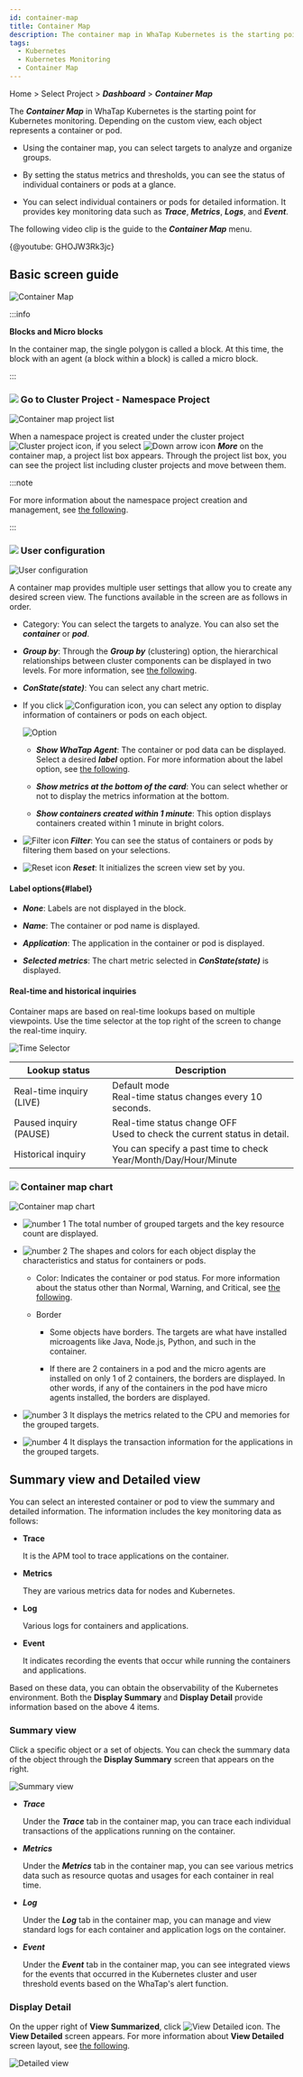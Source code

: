 ```yaml
---
id: container-map
title: Container Map
description: The container map in WhaTap Kubernetes is the starting point for Kubernetes monitoring.
tags:
  - Kubernetes
  - Kubernetes Monitoring
  - Container Map
---
```


Home > Select Project > **_Dashboard_** > **_Container Map_**

The **_Container Map_** in WhaTap Kubernetes is the starting point for Kubernetes monitoring. Depending on the custom view, each object represents a container or pod. 

-   Using the container map, you can select targets to analyze and organize groups. 

-   By setting the status metrics and thresholds, you can see the status of individual containers or pods at a glance.

-   You can select individual containers or pods for detailed information. It provides key monitoring data such as **_Trace_**, **_Metrics_**, **_Logs_**, and **_Event_**.

The following video clip is the guide to the **_Container Map_** menu.

{@youtube: GHOJW3Rk3jc}

## Basic screen guide

![Container Map](/img/k8s-container-map.png)

:::info

**Blocks and Micro blocks**

In the container map, the single polygon is called a block. At this time, the block with an agent (a block within a block) is called a micro block.

:::

### ![](/img/number-01.png) Go to Cluster Project - Namespace Project

![Container map project list](/img/k8s-namespace-project-list.png)

When a namespace project is created under the cluster project ![Cluster project icon](/img/ic-cluster-project.svg), if you select ![Down arrow icon](/img/ico-more-down.svg) **_More_** on the container map, a project list box appears. Through the project list box, you can see the project list including cluster projects and move between them. 

:::note

For more information about the namespace project creation and management, see [the following](namespace).

:::

### ![](/img/number-02.png) User configuration

![User configuration](/img/container-map-custom-view.png)

A container map provides multiple user settings that allow you to create any desired screen view. The functions available in the screen are as follows in order.

-   Category: You can select the targets to analyze. You can also set the **_container_** or **_pod_**.

-   **_Group by_**: Through the **_Group by_** (clustering) option, the hierarchical relationships between cluster components can be displayed in two levels. For more information, see [the following](container-group).

-   **_ConState(state)_**: You can select any chart metric.

-   If you click ![Configuration icon](/img/ico-setting.svg), you can select any option to display information of containers or pods on each object.

    ![Option](/img/k8s-container-map-setting.png)

    -   **_Show WhaTap Agent_**: The container or pod data can be displayed. Select a desired **_label_** option. For more information about the label option, see [the following](#label).

    -   **_Show metrics at the bottom of the card_**: You can select whether or not to display the metrics information at the bottom.

    -   **_Show containers created within 1 minute_**: This option displays containers created within 1 minute in bright colors.

-   ![Filter icon](/img/ico-filter.svg) **_Filter_**: You can see the status of containers or pods by filtering them based on your selections.

-   ![Reset icon](/img/ico-reset.svg) **_Reset_**: It initializes the screen view set by you.

#### Label options{#label}

-   **_None_**: Labels are not displayed in the block.

-   **_Name_**: The container or pod name is displayed.

-   **_Application_**: The application in the container or pod is displayed.

-   **_Selected metrics_**: The chart metric selected in **_ConState(state)_** is displayed.

#### Real-time and historical inquiries

Container maps are based on real-time lookups based on multiple viewpoints. Use the time selector at the top right of the screen to change the real-time inquiry.

![Time Selector](/img/kubernetes-time-seletor.png)

| Lookup status               | Description                                                                           |
| --------------------------- | ------------------------------------------------------------------------------------- |
| Real-time inquiry (LIVE)    | Default mode<br/>Real-time status changes every 10 seconds.                           |
| Paused inquiry (PAUSE)      | Real-time status change OFF<br/>Used to check the current status in detail.           |
| Historical inquiry          | You can specify a past time to check<br/>Year/Month/Day/Hour/Minute                   |

### ![](/img/number-03.png) Container map chart

![Container map chart](/img/k8s-container-map-chart.png)

-   ![number 1](/img/char-a.svg) The total number of grouped targets and the key resource count are displayed.

-   ![number 2](/img/char-b.svg) The shapes and colors for each object display the characteristics and status for containers or pods.

    -   Color: Indicates the container or pod status. For more information about the status other than <span class='normal'>Normal</span>, <span class='slow'>Warning</span>, and <span class='vslow'>Critical</span>, see [the following](container-status).

    -   Border

        -   Some objects have borders. The targets are what have installed microagents like Java, Node.js, Python, and such in the container. 

        -   If there are 2 containers in a pod and the micro agents are installed on only 1 of 2 containers, the borders are displayed. In other words, if any of the containers in the pod have micro agents installed, the borders are displayed.

-   ![number 3](/img/char-c.svg) It displays the metrics related to the CPU and memories for the grouped targets.

-   ![number 4](/img/char-d.svg) It displays the transaction information for the applications in the grouped targets.

## Summary view and Detailed view

You can select an interested container or pod to view the summary and detailed information. The information includes the key monitoring data as follows:

-   **Trace**

    It is the APM tool to trace applications on the container. 

-   **Metrics**

    They are various metrics data for nodes and Kubernetes. 

-   **Log**

    Various logs for containers and applications.

-   **Event**

    It indicates recording the events that occur while running the containers and applications. 

Based on these data, you can obtain the observability of the Kubernetes environment. Both the **Display Summary** and **Display Detail** provide information based on the above 4 items.

### Summary view

Click a specific object or a set of objects. You can check the summary data of the object through the **Display Summary** screen that appears on the right.

![Summary view](https://img.whatap.io/media/images/whatap_kubernetes_container_map_right_summary.png)

-   **_Trace_**

    Under the **_Trace_** tab in the container map, you can trace each individual transactions of the applications running on the container.

-   **_Metrics_**

    Under the **_Metrics_** tab in the container map, you can see various metrics data such as resource quotas and usages for each container in real time.

-   **_Log_** 

    Under the **_Log_** tab in the container map, you can manage and view standard logs for each container and application logs on the container.

-   **_Event_** 

    Under the **_Event_** tab in the container map, you can see integrated views for the events that occurred in the Kubernetes cluster and user threshold events based on the WhaTap's alert function. 

### Display Detail

On the upper right of **View Summarized**, click ![View Detailed icon](/img/ico-detail-mode.svg). The **View Detailed** screen appears. For more information about **View Detailed** screen layout, see [the following](container-map-detail-mode).

![Detailed view](/img/container-map-detail-mode.png)

<!-- 

그룹화 옵션
그룹화할 수 있는 조건을 선택할 수 있습니다. 컨테이너 또는 Pod를 선택한 조건에 따라 카드로 구분해 표시합니다.

-->
